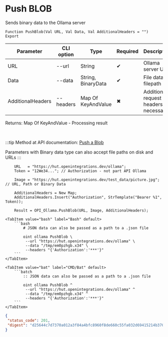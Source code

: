 ﻿---
sidebar_position: 1
description: Push BLOB and other functions to work with Ollama in the Open Integration Package, a free open-source integration library for 1C:Enterprise 8, OneScript and CLI
keywords: [1C, 1С, 1С:Enterprise, 1С:Enterprise 8.3, API, Integration, Services, Exchange, OneScript, CLI, Ollama]
---


# Push BLOB
 Sends binary data to the Ollama server



`Function PushBlob(Val URL, Val Data, Val AdditionalHeaders = "") Export`

  | Parameter | CLI option | Type | Required | Description |
  |-|-|-|-|-|
  | URL | --url | String | &#x2714; | Ollama server URL |
  | Data | --data | String, BinaryData | &#x2714; | File data or filepath |
  | AdditionalHeaders | --headers | Map Of KeyAndValue | &#x2716; | Additional request headers, if necessary |

  
  Returns:  Map Of KeyAndValue - Processing result

<br/>

:::tip
Method at API documentation: [Push a Blob](https://github.com/ollama/ollama/blob/main/docs/api.md#push-a-blob)

Parameters with Binary data type can also accept file paths on disk and URLs
:::
<br/>



```bsl title="1C:Enterprise/OneScript code example"
    URL   = "https://hut.openintegrations.dev/ollama";
    Token = "12We34..."; // Authorization - not part API Ollama

    Image = "https://hut.openintegrations.dev/test_data/picture.jpg"; // URL, Path or Binary Data

    AdditionalHeaders = New Map;
    AdditionalHeaders.Insert("Authorization", StrTemplate("Bearer %1", Token));

    Result = OPI_Ollama.PushBlob(URL, Image, AdditionalHeaders);
```
 

 <Tabs>
  
    <TabItem value="bash" label="Bash" default>
        ```bash
            # JSON data can also be passed as a path to a .json file
            
            oint ollama PushBlob \
             --url "https://hut.openintegrations.dev/ollama" \
             --data "/tmp/em0pzhgb.x34" \
             --headers "{'Authorization':'***'}"
        ```
    </TabItem>
  
    <TabItem value="bat" label="CMD/Bat" default>
        ```batch
            :: JSON data can also be passed as a path to a .json file
            
            oint ollama PushBlob ^
             --url "https://hut.openintegrations.dev/ollama" ^
             --data "/tmp/em0pzhgb.x34" ^
             --headers "{'Authorization':'***'}"
        ```
    </TabItem>
</Tabs>


```json title="Result"
{
 "status_code": 201,
 "digest": "d25644c7d7370a012a3f84a4bfc8960f8de660c55fa032d69415214b37086477"
}
```
